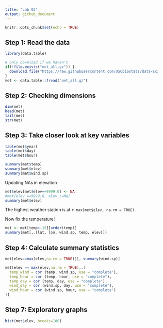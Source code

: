 ```yaml
---
title: "Lab 03"
output: github_document
---
```


```r
knitr::opts_chunk$set(echo = TRUE)
```

## Step 1: Read the data

```r
library(data.table)

# only download if we haven't
if(!file.exists("met_all.gz")) {
  download.file("https://raw.githubusercontent.com/USCbiostats/data-science-data/master/02_met/met_all.gz", "met_all.gz", method="libcurl", timeout = 60)
}
met <- data.table::fread("met_all.gz")

```

## Step 2: Checking dimensions

```r
dim(met)
head(met)
tail(met)
str(met)
```

## Step 3: Take closer look at key variables

```r
table(met$year)
table(met$day)
table(met$hour)
```

```r
summary(met$temp)
summary(met$elev)
summary(met$wind.sp)
```

Updating NAs in elevation

```r
met$elev[met$elev==9999.0] <- NA
#met[elev ==9999.0, elev :=NA]
summary(met$elev)
```

The highest weather station is at `r max(met$elev, na.rm = TRUE)`.

Now fix the temperature!

```r
met <- met[temp>-15][order(temp)]
summary(met[,.(lat, lon, wind.sp, temp, elev)])
```

## Step 4: Calculate summary statistics

```r
met[elev==max(elev,na.rm = TRUE)][, summary(wind.sp)]
```

```r
met[elev == max(elev,na.rm = TRUE),.(
  temp_wind = cor (temp, wind.sp, use = "complete"),
  temp_hour = cor (temp, hour, use = "complete"),
  temp_day = cor (temp, day, use = "complete"),
  wind_day = cor (wind.sp, day, use = "complete"),
  wind_hour = cor (wind.sp, hour, use = "complete")
)]
```


## Step 7: Exploratory graphs

```r
hist(met$elev, breaks=100)
```


